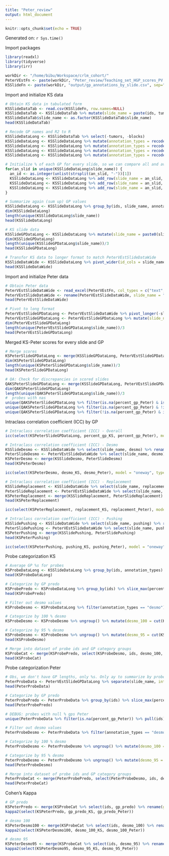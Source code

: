 ```yaml
---
title: "Peter_review"
output: html_document
---
```


```r
knitr::opts_chunk$set(echo = TRUE)
```

Generated on: `r Sys.time()`

Import packages
```r
library(readxl)
library(tidyverse)
library(irr)
```


```r
workDir <- "/home/bibu/Workspace/crlm_cohort/"
PeterVEstFn <- paste(workDir, "Peter_review/Teaching_set_HGP_scores_PV.xlsx", sep="")
KSSlideFn <- paste(workDir, "output/gp_annotations_by_slide.csv", sep="")
```

Import and initialize KS data
```r
# Obtain KS data in tabulated form
KSSlideDataTab <- read.csv(KSSlideFn, row.names=NULL)
KSSlideDataTab <- KSSlideDataTab %>% mutate(slide_name = paste(ids, tumors, blocks, sep="-")) %>% relocate(slide_name)
KSSlideDataTab$slide_name <- as.factor(KSSlideDataTab$slide_name)
head(KSSlideDataTab)

# Recode GP names and R2 to R
KSSlideDataLong <- KSSlideDataTab %>% select(-tumors, -blocks)
KSSlideDataLong <- KSSlideDataLong %>% mutate(annotation_types = recode(annotation_types, R2 = "R"))
KSSlideDataLong <- KSSlideDataLong %>% mutate(annotation_types = recode(annotation_types, D = "desmo"))
KSSlideDataLong <- KSSlideDataLong %>% mutate(annotation_types = recode(annotation_types, R = "replacement"))
KSSlideDataLong <- KSSlideDataLong %>% mutate(annotation_types = recode(annotation_types, P = "pushing"))

# Initialize % of each GP for every slide, so we can compare all and avoid lack of scoring for some slides
for(an_slid in unique(KSSlideDataLong$slide_name)) {
  an_id <- as.integer(unlist(strsplit(an_slid, "-"))[1])
  KSSlideDataLong <- KSSlideDataLong %>% add_row(slide_name = an_slid, ids = an_id, annotation_types = factor("desmo"), percent_gp = 0, length_um = 0)
  KSSlideDataLong <- KSSlideDataLong %>% add_row(slide_name = an_slid, ids = an_id, annotation_types = factor("replacement"), percent_gp = 0, length_um = 0)
  KSSlideDataLong <- KSSlideDataLong %>% add_row(slide_name = an_slid, ids = an_id, annotation_types = factor("pushing"), percent_gp = 0, length_um = 0)
}

# Summarize again (sum up) GP values
KSSlideDataLong <- KSSlideDataLong %>% group_by(ids, slide_name, annotation_types) %>% summarize(percent_gp = sum(percent_gp), length_um = sum(length_um))
dim(KSSlideDataLong)
length(unique(KSSlideDataLong$slide_name))
head(KSSlideDataLong)

# KS slide data
KSSlideGPDataLong <- KSSlideDataLong %>% mutate(slide_name = paste0(slide_name, '-', annotation_types)) %>% ungroup() %>% select(-ids, -annotation_types, -length_um) %>% rename(percent_gp_KS = "percent_gp")
dim(KSSlideGPDataLong)
length(unique(KSSlideGPDataLong$slide_name))/3
head(KSSlideGPDataLong)

# Transfor KS data to longer format to match PeterVEstSlideDataWide
KSSlideDataWide <- KSSlideDataLong %>% pivot_wider(id_cols = slide_name, names_from = annotation_types, values_from = percent_gp, values_fill = list(percent_gp = 0))
head(KSSlideDataWide)
```

Import and initialize Peter data
```r
# Obtain Peter data
PeterVEstSlideDataWide <- read_excel(PeterVEstFn, col_types = c("text", rep("numeric", 3), rep("skip",4)))
PeterVEstSlideDataWide <- rename(PeterVEstSlideDataWide, slide_name = "Code", desmo = "D", replacement = "R", pushing = "P")
head(PeterVEstSlideDataWide)

# Pivot to long format
PeterVEstSlideGPDataLong <- PeterVEstSlideDataWide %>% pivot_longer(-slide_name, names_to = "annotation_types", values_to = "percent_gp")
PeterVEstSlideGPDataLong <- PeterVEstSlideGPDataLong %>% mutate(slide_name = paste0(slide_name, '-', annotation_types)) %>% select(-annotation_types) %>% rename(percent_gp_Peter = "percent_gp")
dim(PeterVEstSlideGPDataLong)
length(unique(PeterVEstSlideGPDataLong$slide_name))/3
head(PeterVEstSlideGPDataLong)
```

Merged KS-Peter scores for every slide and GP
```r
# Merge scores
KSPeterSlideGPDataLong <- merge(KSSlideGPDataLong, PeterVEstSlideGPDataLong)
dim(KSPeterSlideGPDataLong)
length(unique(KSPeterSlideGPDataLong$slide_name))/3
head(KSPeterSlideGPDataLong)

# QA: Check for discrepancies in scored slides
QAKSPeterSlideGPDataLong <- merge(KSSlideGPDataLong, PeterVEstSlideGPDataLong, all = T)
dim(QAKSPeterSlideGPDataLong)
length(unique(QAKSPeterSlideGPDataLong$slide_name))/3
#  probes with nas
unique(QAKSPeterSlideGPDataLong %>% filter(is.na(percent_gp_Peter) & is.na(percent_gp_KS)) %>% pull(slide_name))
unique(QAKSPeterSlideGPDataLong %>% filter(is.na(percent_gp_Peter) & !is.na(percent_gp_KS)) %>% pull(slide_name))
unique(QAKSPeterSlideGPDataLong %>% filter(!is.na(percent_gp_Peter) & is.na(percent_gp_KS)) %>% pull(slide_name))
```

Intraclass correlation coefficient (ICC) by GP
```r
# Intraclass correlation coefficient (ICC) - Overall
icc(select(KSPeterSlideGPDataLong, percent_gp_KS, percent_gp_Peter), model = "oneway", type = "consistency", unit = "single")

# Intraclass correlation coefficient (ICC) - Desmo
KSSlideDesmo <- KSSlideDataWide %>% select(slide_name, desmo) %>% rename(desmo_KS = "desmo")
PeterSlideDesmo <- PeterVEstSlideDataWide %>% select(slide_name, desmo) %>% rename(desmo_Peter = "desmo")
KSPeterDesmo <- merge(KSSlideDesmo, PeterSlideDesmo)
head(KSPeterDesmo)

icc(select(KSPeterDesmo, desmo_KS, desmo_Peter), model = "oneway", type = "consistency", unit = "single")

# Intraclass correlation coefficient (ICC) - Replacement
KSSlideReplacement <- KSSlideDataWide %>% select(slide_name, replacement) %>% rename(replacement_KS = "replacement")
PeterSlideReplacement <- PeterVEstSlideDataWide %>% select(slide_name, replacement) %>% rename(replacement_Peter = "replacement")
KSPeterReplacement <- merge(KSSlideReplacement, PeterSlideReplacement)
head(KSPeterReplacement)

icc(select(KSPeterReplacement, replacement_KS, replacement_Peter), model = "oneway", type = "consistency", unit = "single")

# Intraclass correlation coefficient (ICC) - Pushing
KSSlidePushing <- KSSlideDataWide %>% select(slide_name, pushing) %>% rename(pushing_KS = "pushing")
PeterSlidePushing <- PeterVEstSlideDataWide %>% select(slide_name, pushing) %>% rename(pushing_Peter = "pushing")
KSPeterPushing <- merge(KSSlidePushing, PeterSlidePushing)
head(KSPeterPushing)

icc(select(KSPeterPushing, pushing_KS, pushing_Peter), model = "oneway", type = "consistency", unit = "single")
```

Probe categorization KS
```r
# Average GP %s for probes
KSProbeDataLong <- KSSlideDataLong %>% group_by(ids, annotation_types) %>% summarise(percent_gp = round(mean(percent_gp),2))
head(KSProbeDataLong)

# Categorize by GP predo
KSProbePredo <- KSProbeDataLong %>% group_by(ids) %>% slice_max(percent_gp) %>% select(ids, annotation_types) %>% rename(gp_predo = "annotation_types")
head(KSProbePredo)

# Filter out desmo values
KSProbeDesmo <- KSProbeDataLong %>% filter(annotation_types == "desmo")

# Categorize by 100 % desmo
KSProbeDesmo <- KSProbeDesmo %>% ungroup() %>% mutate(desmo_100 = cut(KSProbeDesmo$percent_gp, breaks = c(0, 99.9, 100), include.lowest = TRUE))

# Categorize by 95 % desmo
KSProbeDesmo <- KSProbeDesmo %>% ungroup() %>% mutate(desmo_95 = cut(KSProbeDesmo$percent_gp, breaks = c(0, 94.9, 100), include.lowest = TRUE))
head(KSProbeDesmo)

# Merge into dataset of probe ids and GP category groups
KSProbeCat <- merge(KSProbePredo, select(KSProbeDesmo, ids, desmo_100, desmo_95))
head(KSProbeCat)
```

Probe categorization Peter
```r
# Obs, we don't have GP lengths, only %s. Only ay to summarize by probe is averaging among slides. And same has to be done in KS data
PeterProbeData <- PeterVEstSlideGPDataLong %>% separate(slide_name, into = c("ids", "tumors", "blocks", "annotation_types"), sep = "-") %>% select(ids, annotation_types, percent_gp_Peter) %>% group_by(ids, annotation_types) %>% summarise(percent_gp_Peter = round(mean(percent_gp_Peter),2))
head(PeterProbeData)

# Categorize by GP predo
PeterProbePredo <- PeterProbeData %>% group_by(ids) %>% slice_max(percent_gp_Peter) %>% select(ids, annotation_types) %>% rename(gp_predo = "annotation_types")
head(PeterProbePredo)

# DEBUG: probes with null % gps Peter
unique(PeterProbeData %>% filter(is.na(percent_gp_Peter)) %>% pull(ids))

# Filter out desmo values
PeterProbeDesmo <- PeterProbeData %>% filter(annotation_types == "desmo")

# Categorize by 100 % desmo
PeterProbeDesmo <- PeterProbeDesmo %>% ungroup() %>% mutate(desmo_100 = cut(PeterProbeDesmo$percent_gp_Peter, breaks = c(0, 99.9, 100), include.lowest = TRUE))

# Categorize by 95 % desmo
PeterProbeDesmo <- PeterProbeDesmo %>% ungroup() %>% mutate(desmo_95 = cut(PeterProbeDesmo$percent_gp_Peter, breaks = c(0, 94.9, 100), include.lowest = TRUE))
head(PeterProbeDesmo)

# Merge into dataset of probe ids and GP category groups
PeterProbeCat <- merge(PeterProbePredo, select(PeterProbeDesmo, ids, desmo_100, desmo_95))
head(PeterProbeCat)
```

Cohen's Kappa
```r
# GP predo
KSPeterPredo <- merge(KSProbeCat %>% select(ids, gp_predo) %>% rename(gp_predo_KS = "gp_predo"), PeterProbeCat %>% select(ids, gp_predo) %>% rename(gp_predo_Peter = "gp_predo"))
kappa2(select(KSPeterPredo, gp_predo_KS, gp_predo_Peter))

# desmo 100
KSPeterDesmo100 <- merge(KSProbeCat %>% select(ids, desmo_100) %>% rename(desmo_100_KS = "desmo_100"), PeterProbeCat %>% select(ids, desmo_100) %>% rename(desmo_100_Peter = "desmo_100"))
kappa2(select(KSPeterDesmo100, desmo_100_KS, desmo_100_Peter))

# desmo 95
KSPeterDesmo95 <- merge(KSProbeCat %>% select(ids, desmo_95) %>% rename(desmo_95_KS = "desmo_95"), PeterProbeCat %>% select(ids, desmo_95) %>% rename(desmo_95_Peter = "desmo_95"))
kappa2(select(KSPeterDesmo95, desmo_95_KS, desmo_95_Peter))
```
